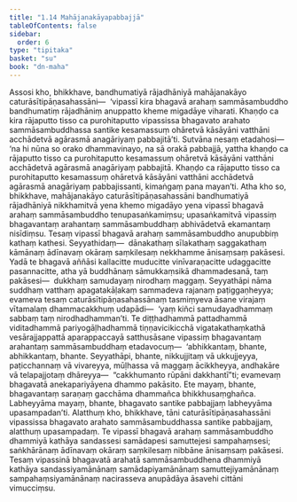 ```yaml
---
title: "1.14 Mahājanakāyapabbajjā"
tableOfContents: false
sidebar:
  order: 6
type: "tipitaka"
basket: "su"
book: "dn-maha"
---
```



<DynamicBreadcrumb />

<Division number="78" book="dn-maha" bookNo="7" page="36">

<Paragraph number="163" book="dn-maha">
Assosi kho, bhikkhave, bandhumatiyā rājadhāniyā mahājanakāyo caturāsītipāṇasahassāni—  ‘vipassī kira bhagavā arahaṃ sammāsambuddho bandhumatiṃ rājadhāniṃ anuppatto kheme migadāye viharati. Khaṇḍo ca kira rājaputto tisso ca purohitaputto vipassissa bhagavato arahato sammāsambuddhassa santike kesamassuṃ ohāretvā kāsāyāni vatthāni acchādetvā agārasmā anagāriyaṃ pabbajitā’ti. Sutvāna nesaṃ etadahosi—  ‘na hi nūna so orako dhammavinayo, na sā orakā pabbajjā, yattha khaṇḍo ca rājaputto tisso ca purohitaputto kesamassuṃ ohāretvā kāsāyāni vatthāni acchādetvā agārasmā anagāriyaṃ pabbajitā. Khaṇḍo ca rājaputto tisso ca purohitaputto kesamassuṃ ohāretvā kāsāyāni vatthāni acchādetvā agārasmā anagāriyaṃ pabbajissanti, kimaṅgaṃ pana mayan’ti. Atha kho so, bhikkhave, mahājanakāyo caturāsītipāṇasahassāni bandhumatiyā rājadhāniyā nikkhamitvā yena khemo migadāyo yena vipassī bhagavā arahaṃ sammāsambuddho tenupasaṅkamiṃsu; upasaṅkamitvā vipassiṃ bhagavantaṃ arahantaṃ sammāsambuddhaṃ abhivādetvā ekamantaṃ nisīdiṃsu.
</Paragraph>

</Division>
<Division number="79" book="dn-maha" bookNo="7" page="37">

<Paragraph number="164" book="dn-maha">
Tesaṃ vipassī bhagavā arahaṃ sammāsambuddho anupubbiṃ kathaṃ kathesi. Seyyathidaṃ—  dānakathaṃ sīlakathaṃ saggakathaṃ kāmānaṃ ādīnavaṃ okāraṃ saṃkilesaṃ nekkhamme ānisaṃsaṃ pakāsesi. Yadā te bhagavā aññāsi kallacitte muducitte vinīvaraṇacitte udaggacitte pasannacitte, atha yā buddhānaṃ sāmukkaṃsikā dhammadesanā, taṃ pakāsesi—  dukkhaṃ samudayaṃ nirodhaṃ maggaṃ. Seyyathāpi nāma suddhaṃ vatthaṃ apagatakāḷakaṃ sammadeva rajanaṃ paṭiggaṇheyya; evameva tesaṃ caturāsītipāṇasahassānaṃ tasmiṃyeva āsane virajaṃ vītamalaṃ dhammacakkhuṃ udapādi—  ‘yaṃ kiñci samudayadhammaṃ sabbaṃ taṃ nirodhadhamman’ti.
</Paragraph>

</Division>
<Division number="80" book="dn-maha" bookNo="7" page="37">

<Paragraph number="165" book="dn-maha">
Te diṭṭhadhammā pattadhammā viditadhammā pariyogāḷhadhammā tiṇṇavicikicchā vigatakathaṃkathā vesārajjappattā aparappaccayā satthusāsane vipassiṃ bhagavantaṃ arahantaṃ sammāsambuddhaṃ etadavocuṃ—  ‘abhikkantaṃ, bhante, abhikkantaṃ, bhante. Seyyathāpi, bhante, nikkujjitaṃ vā ukkujjeyya, paṭicchannaṃ vā vivareyya, mūḷhassa vā maggaṃ ācikkheyya, andhakāre vā telapajjotaṃ dhāreyya—  “cakkhumanto rūpāni dakkhantī”ti; evamevaṃ bhagavatā anekapariyāyena dhammo pakāsito. Ete mayaṃ, bhante, bhagavantaṃ saraṇaṃ gacchāma dhammañca bhikkhusaṃghañca. Labheyyāma mayaṃ, bhante, bhagavato santike pabbajjaṃ labheyyāma upasampadan’ti.
</Paragraph>

</Division>
<Division number="81" book="dn-maha" bookNo="7" page="37">

<Paragraph number="166" book="dn-maha">
Alatthuṃ kho, bhikkhave, tāni caturāsītipāṇasahassāni vipassissa bhagavato arahato sammāsambuddhassa santike pabbajjaṃ, alatthuṃ upasampadaṃ. Te vipassī bhagavā arahaṃ sammāsambuddho dhammiyā kathāya sandassesi samādapesi samuttejesi sampahaṃsesi; saṅkhārānaṃ ādīnavaṃ okāraṃ saṃkilesaṃ nibbāne ānisaṃsaṃ pakāsesi. Tesaṃ vipassinā bhagavatā arahatā sammāsambuddhena dhammiyā kathāya sandassiyamānānaṃ samādapiyamānānaṃ samuttejiyamānānaṃ sampahaṃsiyamānānaṃ nacirasseva anupādāya āsavehi cittāni vimucciṃsu.
</Paragraph>
</Division>